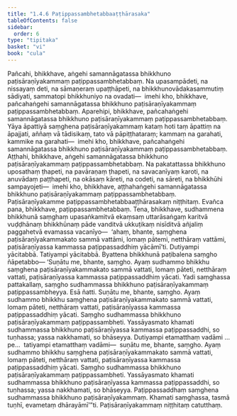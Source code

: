 ```yaml
---
title: "1.4.6 Paṭippassambhetabbaaṭṭhārasaka"
tableOfContents: false
sidebar:
  order: 6
type: "tipitaka"
basket: "vi"
book: "cula"
---
```



<DynamicBreadcrumb />

<Division number="44" book="cula" bookNo="4" page="46">

<Paragraph number="203" book="cula">
Pañcahi, bhikkhave, aṅgehi samannāgatassa bhikkhuno paṭisāraṇīyakammaṃ paṭippassambhetabbaṃ. Na upasampādeti, na nissayaṃ deti, na sāmaṇeraṃ upaṭṭhāpeti, na bhikkhunovādakasammutiṃ sādiyati, sammatopi bhikkhuniyo na ovadati—  imehi kho, bhikkhave, pañcahaṅgehi samannāgatassa bhikkhuno paṭisāraṇīyakammaṃ paṭippassambhetabbaṃ.
</Paragraph>

<Paragraph number="204" book="cula">
Aparehipi, bhikkhave, pañcahaṅgehi samannāgatassa bhikkhuno paṭisāraṇīyakammaṃ paṭippassambhetabbaṃ. Yāya āpattiyā saṃghena paṭisāraṇīyakammaṃ kataṃ hoti taṃ āpattiṃ na āpajjati, aññaṃ vā tādisikaṃ, tato vā pāpiṭṭhataraṃ; kammaṃ na garahati, kammike na garahati—  imehi kho, bhikkhave, pañcahaṅgehi samannāgatassa bhikkhuno paṭisāraṇīyakammaṃ paṭippassambhetabbaṃ.
</Paragraph>

<Paragraph number="205" book="cula">
Aṭṭhahi, bhikkhave, aṅgehi samannāgatassa bhikkhuno paṭisāraṇīyakammaṃ paṭippassambhetabbaṃ. Na pakatattassa bhikkhuno uposathaṃ ṭhapeti, na pavāraṇaṃ ṭhapeti, na savacanīyaṃ karoti, na anuvādaṃ paṭṭhapeti, na okāsaṃ kāreti, na codeti, na sāreti, na bhikkhūhi sampayojeti—  imehi kho, bhikkhave, aṭṭhahaṅgehi samannāgatassa bhikkhuno paṭisāraṇīyakammaṃ paṭippassambhetabbaṃ.

</Paragraph>
</Division>

<Paragraph number="206" type="center" book="cula">
Paṭisāraṇīyakamme paṭippassambhetabbaaṭṭhārasakaṃ niṭṭhitaṃ.


</Paragraph>

<Division number="45" book="cula" bookNo="4" page="46">

<Paragraph number="207" book="cula">
Evañca pana, bhikkhave, paṭippassambhetabbaṃ. Tena, bhikkhave, sudhammena bhikkhunā saṃghaṃ upasaṅkamitvā ekaṃsaṃ uttarāsaṅgaṃ karitvā vuḍḍhānaṃ bhikkhūnaṃ pāde vanditvā ukkuṭikaṃ nisīditvā añjaliṃ paggahetvā evamassa vacanīyo—  ‘ahaṃ, bhante, saṃghena paṭisāraṇīyakammakato sammā vattāmi, lomaṃ pātemi, netthāraṃ vattāmi, paṭisāraṇīyassa kammassa paṭippassaddhiṃ yācāmī’ti. Dutiyampi yācitabbā. Tatiyampi yācitabbā. Byattena bhikkhunā paṭibalena saṃgho ñāpetabbo—
</Paragraph>

<Paragraph number="208" book="cula">
‘Suṇātu me, bhante, saṃgho. Ayaṃ sudhammo bhikkhu saṃghena paṭisāraṇīyakammakato sammā vattati, lomaṃ pāteti, netthāraṃ vattati, paṭisāraṇīyassa kammassa paṭippassaddhiṃ yācati. Yadi saṃghassa pattakallaṃ, saṃgho sudhammassa bhikkhuno paṭisāraṇīyakammaṃ paṭippassambheyya. Esā ñatti.
</Paragraph>

<Paragraph number="209" book="cula">
Suṇātu me, bhante, saṃgho. Ayaṃ sudhammo bhikkhu saṃghena paṭisāraṇīyakammakato sammā vattati, lomaṃ pāteti, netthāraṃ vattati, paṭisāraṇīyassa kammassa paṭippassaddhiṃ yācati. Saṃgho sudhammassa bhikkhuno paṭisāraṇīyakammaṃ paṭippassambheti. Yassāyasmato khamati sudhammassa bhikkhuno paṭisāraṇīyassa kammassa paṭippassaddhi, so tuṇhassa; yassa nakkhamati, so bhāseyya.
</Paragraph>

<Paragraph number="210" book="cula">
Dutiyampi etamatthaṃ vadāmi …pe…  tatiyampi etamatthaṃ vadāmi—  suṇātu me, bhante, saṃgho. Ayaṃ sudhammo bhikkhu saṃghena paṭisāraṇīyakammakato sammā vattati, lomaṃ pāteti, netthāraṃ vattati, paṭisāraṇīyassa kammassa paṭippassaddhiṃ yācati. Saṃgho sudhammassa bhikkhuno paṭisāraṇīyakammaṃ paṭippassambheti. Yassāyasmato khamati sudhammassa bhikkhuno paṭisāraṇīyassa kammassa paṭippassaddhi, so tuṇhassa; yassa nakkhamati, so bhāseyya.
</Paragraph>

<Paragraph number="211" book="cula">
Paṭippassaddhaṃ saṃghena sudhammassa bhikkhuno paṭisāraṇīyakammaṃ. Khamati saṃghassa, tasmā tuṇhī, evametaṃ dhārayāmī’”ti.

</Paragraph>
</Division>

<Paragraph number="212" type="center" book="cula">
Paṭisāraṇīyakammaṃ niṭṭhitaṃ catutthaṃ.
</Paragraph>